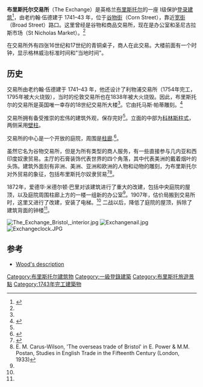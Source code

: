 {{Infobox Historic building
|image=The Exchange Bristol at Dusk.JPG
|name=布里斯托尔交易所
|coordinates = {{coord|51.4544|-2.5935|display=inline,title}}
|map_type=Bristol
|location_town=[[布里斯托尔|布里斯托尔]]
|location_country=英格兰
|architect=老约翰·伍德
|construction_start_date=1741
|completion_date=1743
}}
'''布里斯托尔交易所'''（The Exchange）是英格兰[[布里斯托尔|布里斯托尔]]的一座 I级保护[[登录建筑|登录建筑]]<ref name="IoE">{{cite web |title=The Exchange |work=historicengland.org.uk |url=https://historicengland.org.uk/listing/the-list/list-entry/1298770 |accessdate=21 August 2006 |df= |archive-date=2021-03-08 |archive-url=https://web.archive.org/web/20210308064654/https://historicengland.org.uk/listing/the-list/list-entry/1298770 |dead-url=no }}</ref>，由老约翰·伍德建于 1741–43 年，位于[[谷物街_(布里斯托尔)|谷物街]]（Corn Street），靠近[[宽街_(布里斯托尔)|宽街]]（Broad Street）路口。这里曾经是谷物和商品交易所，现在是办公室和圣尼古拉斯市场（St Nicholas Market）。<ref name="Leech"/>

在交易所外有四张16世纪和17世纪的青铜桌子，商人在此交易。大楼前面有一个时钟，显示格林威治标准时间和"当地时间"。

==历史==
交易所由老约翰·伍德建于 1741–43 年，他还设计了利物浦交易所（1754年完工，1795年被大火烧毁），当时的伦敦交易所也在1838年被大火烧毁。因此，布里斯托尔的交易所是英国唯一幸存的18世纪交易所大楼<ref name="Leech"/>。它由托马斯·帕蒂雕刻。<ref name="Leech">{{cite web |url=http://www.bristol.gov.uk/committee/2000/cb/cb011/0208_23.pdf |format=PDF|title=Historical and Architectural Survey and Analysis of The Exchange, Corn Street, Bristol |accessdate=1 February 2007 |author=Dr Roger H. Leech, FSA, MIFA |date= May 1999 |work= |publisher= |pages= |archiveurl=https://web.archive.org/web/20070930020518/http://www.bristol.gov.uk/committee/2000/cb/cb011/0208_23.pdf |archivedate=30 September 2007 }}</ref>

交易所拥有备受推崇的宏伟的建筑外观，保存完好<ref name="Leech"/>。立面的中部为[[科林斯柱式|科林斯柱式]]，两侧采用[[壁柱|壁柱]]。

交易所的中心是一个开放的庭院，周围是[[柱廊|柱廊]].<ref>{{cite book|last1=Mellor|first1=Penny|title=Inside Bristol: Twenty Years of Open Doors Day|date=2013|publisher=Redcliffe Press|isbn=978-1908326423|pages=40–41}}</ref>。

虽然它名为谷物交易所，但是为所有类型的商人服务，有一些直接参与几内亚和西印度奴隶贸易。主厅的石膏装饰代表世界的四个角落，其中代表美洲的戴着烟叶的头饰。建筑外面刻有非洲、美洲、亚洲和欧洲的人物和动物的雕刻，为布里斯托尔对外贸易的象征，包括布里斯托尔奴隶贸易<ref>{{cite web|url=http://www.discoveringbristol.org.uk/showNarrative.php?narId=208&sit_id=1 |title=The slave economy in Bristol |work=PortCities Bristol |publisher=Bristol City Council |accessdate=2009-07-03 |archiveurl=https://web.archive.org/web/20110930185706/http://www.discoveringbristol.org.uk/showNarrative.php?narId=208&sit_id=1 |archivedate=30 September 2011 }}</ref><ref>E. M. Carus-Wilson, 'The overseas trade of Bristol' in E. Power & M.M. Postan, Studies in English Trade in the Fifteenth Century (London, 1933)</ref>。

1872年，爱德华·米德尔顿·巴里对该建筑进行了重大的改建，包括中央庭院的屋顶，以及庭院周围柱廊上方的一楼一组新的办公室<ref name="Leech"/>。1907年，估价局搬到交易所时，这里又进行了改建，安装了电梯。<ref name="Leech"/> 二战以后，降低了庭院的屋顶，拆除了建筑背面的钟楼<ref name="Leech"/>。

[[File:The_Exchange_Bristol,_interior.jpg|thumb]]
[[Image:Exchangenail.jpg|thumb]]
[[Image:Exchangeclock.JPG|thumb]]

==参考==
{{reflist|colwidth=30em}}
* [https://books.google.com/books?id=mKkHAAAAQAAJ Wood's description] {{Wayback|url=https://books.google.com/books?id=mKkHAAAAQAAJ |date=20130929162052 }}
[[Category:布里斯托尔建筑物|Category:布里斯托尔建筑物]]
[[Category:一級登錄建築|Category:一級登錄建築]]
[[Category:布里斯托旅遊景點|Category:布里斯托旅遊景點]]
[[Category:1743年完工建築物|Category:1743年完工建築物]]
